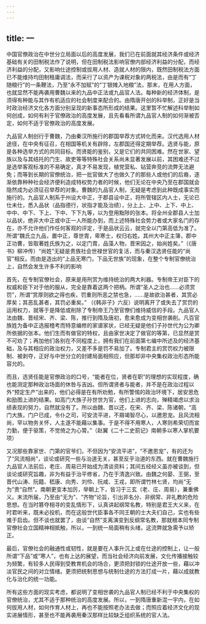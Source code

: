 ```yaml
---
---
---
```

title: 一
---



中国官僚政治在中世分立局面以后的高度发展，我们已在前面就其经济条件或经济基础有关的田制税法作了说明，但在田制税法影响官僚内部经济利益的分配，而经济利益的分配，又影响仕途控制或拔用人材、造就人材的限内，既然田制税法方面已不能维持均田制租庸调法，而采行了以资产为课税对象的两税法，由是而有“丁随粮行”的一条鞭法，乃至“永不加赋”的“丁银摊入地粮”法，那末，在用人方面，也就显然不能再袭用曹魏以来的九品中正法或九品官人法。每种新的经济体制，是须得有种能与其作有机适应的社会制度来配合的。由隋唐开创的科举制，正好是当时政治经济文化各方面分别呈现的新事态所形成的结果。这里暂不忙解述科举制如何创成，如何有利于官僚政治的高度发展，且先看看所谓九品官人制的如何渐被否定，如何不适于官僚政治的高度发展。

九品官人制创行于曹魏，乃由秦汉所施行的郡国举荐方式转化而来。汉代选用人材途径，在中央有征召，在相国等机关有辟除，左郡国还得定期举荐。选贤与能，原是各种选举方式的共同目标。而贤能的鉴别，又是它们的共同困难。然在世家、望族以及与其结托的门生、故吏等等特殊社会关系尚未显著发展以前，其困难还不过是选举客观标准的不易确定，真才不易发现，植党营私、钻营奔竞的流弊无法避免；而等到长期的官僚统治，把一批官做大了也做久了的那些人或他们的后裔，逐渐依靠种种社会经济便利造成特权势力者的时候，他们无论在中央乃至在郡国就会隐然成为必须征召举荐的对象。曹魏的九品官人制，无疑是考虑到此种既成事实而施行的。九品官人制系于州设大中正，于郡县设中正，将所管辖区内人士，无论已仕未仕，悉入品状（品指德行，状指才能及治绩），分上上、上中、上下、中上、中中、中下、下上、下中、下下九等，以为登用黜陟的张本。将全州全郡县人士加以品状，绝非大中正或中正一人所能办到，而上述特殊社会势力者或大家名门的存在，亦不允许他们作任何客观的评定，于是品状云云，就完全以门第高低为准了。所谓“魏氏立九品，置中正，尊世胄，卑寒士，权归右姓。其州大中正主簿，郡中正功曹，皆取著姓氏族为之，以定门胄，品藻人物，晋宋因之，始尚姓矣。”（《唐书》柳冲传）“尚姓”无疑是贵族社会世禄世官的复活，而与秦汉选贤任能的“尚官”相反。而由是造出的“上品无寒门，下品无世族”的现象，在整个专制官僚统治上，自然会发生许多不利的影响

首先，在专制官僚社会，原来是用刑赏为维持统治的两大利器。专制帝王对臣下的权威和臣下对于他的服从，完全是靠着这两个把柄。所谓“圣人之治也……必须赏罚”，所谓“赏厚则欲之得也疾，罚重则所恶之禁也急，……是故欲治甚者，其赏必厚矣；其恶乱甚者，其罚必重矣。” （《韩非子》六反）说明离开了或失去了赏罚的运用权力，就等于是降低或削除了专制帝王乃至官僚们维持威信的手段。九品官人法由魏、晋经宋、齐、梁、陈，推行到隋及唐初，愈来愈成为变相世袭削。凡百官族姓为备中正选报稽考而特意编修的家谱家状，已经无疑是他们子孙世代为公为卿所依据的张本。他们生而有做官的特权，且由家世决定了做官的等第，已显然是赏不可劝了；再加他们各别在不同程度上，拥有我们在前面第七编中所述及的经济基础，及与其相应的政治权力，又差不多是罚不易加了。专制君主的赏罚权力被限制、被剥夺，正好与中世分立的封建局面相照应，但那却非中央集权政治形态所能容允的。

而且，选贤任能是官僚政治的口号，“能者在位，贤者在职”的理想的实现程度，确也能测定那种政治场面的休咎与吉凶。但所谓贤者与能者，并不是在政治过程以外“预定生产”出来的，他们必得是在有所劝勉，有所警惕的政治环境下，居安思危和励图上进的结果。如高门大族子孙世世为官，他们上进的志向，殚精竭虑以求治绩表现的努力，自然就没有了。所以由魏、晋以还，在宋、齐、梁、陈诸朝，“高门大族，门户已成，令仆之司，可安流平进，不屑竭智尽心，以邀恩宠。且风流相尚，罕以物务关怀，人主遂不能藉以集事。于是不得不用寒人，人寒则希荣切而宣力勤，便于驱策，不觉倚之为心膂。”（赵翼《二十二史箚记》南朝多以寒人掌机要项）

又况那些靠家世、门第的官爷们，不但因为“安流平进”，“不邀恩宠”，有的还为了“风流相尚”，谈论或研究一些与治道无关，甚至反乎治道的东西。就在曹魏施行九品官人法前后，老庄、周易已开始成为清谈资料；其间五经经义虽亦被谈到，但谈论或研究旨趣，非为有益于治平修省，乃在于清逸兴致。由魏之何晏、王弼，至晋代山涛、阮籍、嵇康、向秀、刘伶、阮咸、王戎，即所谓竹林七贤，均尚“无为”贵“自然”。南朝更变本加厉，举朝上下，皆习于三玄（老、庄、周易），兼重佛义。末流所届，乃至由“无为”、“齐物”论旨，引出非名分、非纲常、非礼教的危险思想。在当时篡夺相寻的变乱情形下，认真讲起纲常名教，特别是君王大义来，在时君听来，既未必投机，而在这般世代臣事各不同王朝的士大夫们自己，实也有些难于启齿。但不谈也就罢了，由谈“自然”支离演变到反纲常名教，那就根本同专制官僚社会立国精神相抵触，所以，一到统一局面稍有头绪，这流弊就急需予以矫正。

最后，官僚社会的融通性或韧性，就是要在人事升沉上或在仕途的控制上，让一般所谓“下品”或“寒人”，也有上达的展望，而当社会经济向前发展，文化传播接触较为频繁，有较多人民得到受教育机会的场合，更须把封锁的仕途开放一些，藉以冲淡官民之间的对立情绪。更须把统制思想与统制仕途的方法打成一片，藉以成就教化与治化的统一功能。

所有这些方面的现实考虑，都说明了变相世袭的九品官人制已经不利于中央集权的官僚统治，尤其不适于那种统治的高度发展。所以，一到隋唐重新混一宇内，在如何拔用人材，如何作育人材上，再也不能按照老办法去做；而照应着经济文化的现实进展情形，甚至也不能再袭用秦汉那样比较缺乏组织系统的官人法。